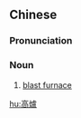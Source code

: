 {{also|高炉}}
==Chinese==
{{zh-forms|s=高炉}}

===Pronunciation===
{{zh-pron
|m=gāolú
|c=gou1 lou4-2
|cat=n
}}

===Noun===
{{zh-noun}}

# [[blast furnace]]

[[hu:高爐]]
